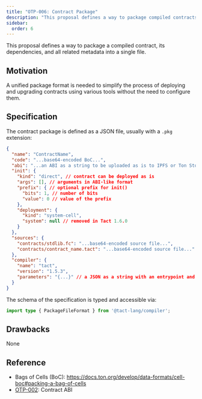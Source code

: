 ```yaml
---
title: "OTP-006: Contract Package"
description: "This proposal defines a way to package compiled contracts, their dependencies, and all related metadata into a single file."
sidebar:
  order: 6
---
```


This proposal defines a way to package a compiled contract, its dependencies, and all related metadata into a single file.

## Motivation

A unified package format is needed to simplify the process of deploying and upgrading contracts using various tools without the need to configure them.

## Specification

The contract package is defined as a JSON file, usually with a `.pkg` extension:

```json
{
  "name": "ContractName",
  "code": "...base64-encoded BoC...",
  "abi": "...an ABI as a string to be uploaded as is to IPFS or Ton Storage...",
  "init": {
    "kind": "direct", // contract can be deployed as is
    "args": [], // arguments in ABI-like format
    "prefix": { // optional prefix for init()
      "bits": 1, // number of bits
      "value": 0 // value of the prefix
    },
    "deployment": {
      "kind": "system-cell",
      "system": null // removed in Tact 1.6.0
    }
  },
  "sources": {
    "contracts/stdlib.fc": "...base64-encoded source file...",
    "contracts/contract_name.tact": "...base64-encoded source file..."
  },
  "compiler": {
    "name": "tact",
    "version": "1.5.3",
    "parameters": "{...}" // a JSON as a string with an entrypoint and compilation options
  }
}
```

The schema of the specification is typed and accessible via:

```ts
import type { PackageFileFormat } from '@tact-lang/compiler';
```

## Drawbacks

None

## Reference

- Bags of Cells (BoC): https://docs.ton.org/develop/data-formats/cell-boc#packing-a-bag-of-cells
- [OTP-002](/ref/evolution/otp-002): Contract ABI
